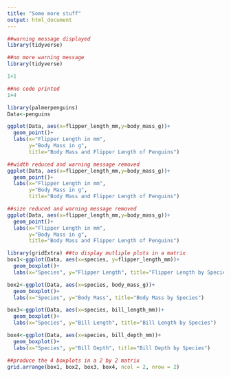 ```yaml
---
title: "Some more stuff"
output: html_document
---
```


```r
##warning message displayed
library(tidyverse)
```

```r
##no more warning message
library(tidyverse)
```

```r
1+1
```

```r
##no code printed
1+4
```

```r
library(palmerpenguins)
Data<-penguins

ggplot(Data, aes(x=flipper_length_mm,y=body_mass_g))+
  geom_point()+
  labs(x="Flipper Length in mm", 
       y="Body Mass in g", 
       title="Body Mass and Flipper Length of Penguins")
```

```r
##width reduced and warning message removed
ggplot(Data, aes(x=flipper_length_mm,y=body_mass_g))+
  geom_point()+
  labs(x="Flipper Length in mm", 
       y="Body Mass in g", 
       title="Body Mass and Flipper Length of Penguins")

```

```r
##size reduced and warning message removed
ggplot(Data, aes(x=flipper_length_mm,y=body_mass_g))+
  geom_point()+
  labs(x="Flipper Length in mm", 
       y="Body Mass in g", 
       title="Body Mass and Flipper Length of Penguins")
```

```r
library(gridExtra) ##to display mutliple plots in a matrix
box1<-ggplot(Data, aes(x=species, y=flipper_length_mm))+
  geom_boxplot()+
  labs(x="Species", y="Flipper Length", title="Flipper Length by Species")

box2<-ggplot(Data, aes(x=species, body_mass_g))+
  geom_boxplot()+
  labs(x="Species", y="Body Mass", title="Body Mass by Species")

box3<-ggplot(Data, aes(x=species, bill_length_mm))+
  geom_boxplot()+
  labs(x="Species", y="Bill Length", title="Bill Length by Species")

box4<-ggplot(Data, aes(x=species, bill_depth_mm))+
  geom_boxplot()+
  labs(x="Species", y="Bill Depth", title="Bill Depth by Species")

##produce the 4 boxplots in a 2 by 2 matrix
grid.arrange(box1, box2, box3, box4, ncol = 2, nrow = 2)
```

